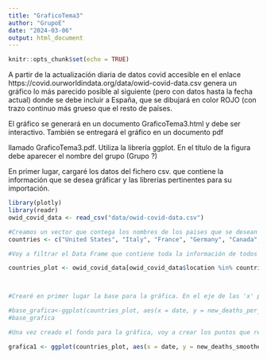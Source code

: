 ```yaml
---
title: "GraficoTema3"
author: "GrupoE"
date: "2024-03-06"
output: html_document
---
```


```r
knitr::opts_chunk$set(echo = TRUE)
```
A partir de la actualización diaria de datos covid accesible en el enlace https://covid.ourworldindata.org/data/owid-covid-data.csv genera un gráfico lo más parecido posible al siguiente (pero con datos hasta la fecha actual) donde se debe incluir a España, que se dibujará en color ROJO (con trazo continuo más grueso que el resto de países. 

El gráfico se generará en un documento GraficoTema3.html y debe ser interactivo. También se entregará el gráfico en un  documento pdf  

llamado GraficoTema3.pdf. Utiliza la librería ggplot.  En el título de la figura debe aparecer el nombre del grupo (Grupo ?)

En primer lugar, cargaré los datos del fichero csv. que contiene la información que se desea gráficar y las librerías pertinentes para su importación.

```r
library(plotly)
library(readr)
owid_covid_data <- read_csv("data/owid-covid-data.csv")
```


```r

#Creamos un vector que contega los nombres de los paises que se desean representar en la gráfica añadiendo España.
countries <- c("United States", "Italy", "France", "Germany", "Canada", "Japan", "United Kingdom", "Spain" )

#Voy a filtrar el Data Frame que contiene toda la información de todos los paises para quedarme únicamente con los paises que me interesan. Para esto, miraremos en la columna location del Data Frame y lo compararé con mi vector que contiene los países que quiero representar en la gráfica.

countries_plot <- owid_covid_data[owid_covid_data$location %in% countries, ]



#Crearé en primer lugar la base para la gráfica. En el eje de las 'x' pondré la variable 'date' (como en la imagen de ejemplo se muestra), y en el eje de las 'y' representaré la varible 'new_deaths_per_million', la cual representa en número de muertes por millón debido al Covid-19. Con colour = 'location' asignatré que cada lugar tenga un color diferente para la mejor visualización de los datos. Con xlab e ylab le pondré nombre a los ejes de coordenadas.

#base_grafica<-ggplot(countries_plot, aes(x = date, y = new_deaths_per_million, colour=location )) + xlab("Date") + ylab("Daily deaths per million people")
#base_grafica

#Una vez creado el fondo para la gráfica, voy a crear los puntos que representan el número de muertes por cada fecha en la que se tengan registros de defunciones.

grafica1 <- ggplot(countries_plot, aes(x = date, y = new_deaths_smoothed_per_million, colour=location )) + geom_line() + scale_color_manual(values=c("United States" = "violet","Italy" = "cyan",  "France" = "orange", "Germany" = "green", "Canada" = "brown", "Japan" = "grey", "United Kingdom" = "pink", "Spain" = "red"))
```


